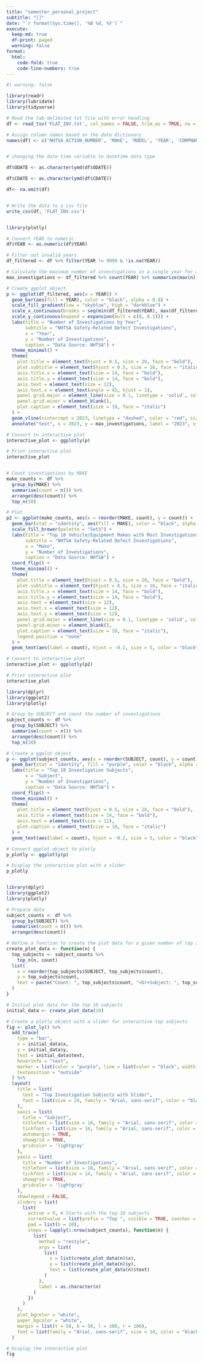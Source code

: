 ```yaml
---
title: "semester_personal_project"
subtitle: "[]"
date: "`r format(Sys.time(), '%B %d, %Y')`"
execute:
  keep-md: true
  df-print: paged
  warning: false
format:
  html:
    code-fold: true
    code-line-numbers: true
---
```




```r
#| warning: false

library(readr)
library(lubridate)
library(tidyverse)
```

```r
# Read the tab-delimited txt file with error handling
df <- read_tsv('FLAT_INV.txt', col_names = FALSE, trim_ws = TRUE, na = character())

# Assign column names based on the data dictionary
names(df) <- c('NHTSA_ACTION_NUMBER', 'MAKE', 'MODEL', 'YEAR', 'COMPNAME', 'MFR_NAME', 'ODATE', 'CDATE', 'CAMPNO', 'SUBJECT', 'SUMMARY')


# changing the date time variable to datetime data type

df$ODATE <- as.character(ymd(df$ODATE))

df$CDATE <- as.character(ymd(df$CDATE))

df<- na.omit(df)


# Write the data to a csv file
write_csv(df, 'FLAT_INV.csv')



```




```r

library(plotly)

# Convert YEAR to numeric
df$YEAR <- as.numeric(df$YEAR)

# Filter out invalid years
df_filtered <- df %>% filter(YEAR != 9999 & !is.na(YEAR))

# Calculate the maximum number of investigations in a single year for annotation
max_investigations <- df_filtered %>% count(YEAR) %>% summarize(max(n)) %>% pull()

# Create ggplot object
p <- ggplot(df_filtered, aes(x = YEAR)) +
  geom_bar(aes(fill = YEAR), color = "black", alpha = 0.8) +
  scale_fill_gradient(low = "skyblue", high = "darkblue") +
  scale_x_continuous(breaks = seq(min(df_filtered$YEAR), max(df_filtered$YEAR), by = 5)) +
  scale_y_continuous(expand = expansion(mult = c(0, 0.1))) +
  labs(title = "Number of Investigations by Year",
       subtitle = "NHTSA Safety-Related Defect Investigations",
       x = "Year",
       y = "Number of Investigations",
       caption = "Data Source: NHTSA") +
  theme_minimal() +
  theme(
    plot.title = element_text(hjust = 0.5, size = 20, face = "bold"),
    plot.subtitle = element_text(hjust = 0.5, size = 16, face = "italic"),
    axis.title.x = element_text(size = 14, face = "bold"),
    axis.title.y = element_text(size = 14, face = "bold"),
    axis.text = element_text(size = 12),
    axis.text.x = element_text(angle = 45, hjust = 1),
    panel.grid.major = element_line(size = 0.1, linetype = 'solid', color = "gray80"),
    panel.grid.minor = element_blank(),
    plot.caption = element_text(size = 10, face = "italic")
  ) +
  geom_vline(xintercept = 2023, linetype = "dashed", color = "red", size = 1) +
  annotate("text", x = 2023, y = max_investigations, label = "2023", vjust = -1, color = "red", fontface = "bold", size = 4)

# Convert to interactive plot
interactive_plot <- ggplotly(p)

# Print interactive plot
interactive_plot



```

```r

# Count investigations by MAKE
make_counts <- df %>%
  group_by(MAKE) %>%
  summarise(count = n()) %>%
  arrange(desc(count)) %>%
  top_n(10)

# Plot
p2 <- ggplot(make_counts, aes(x = reorder(MAKE, count), y = count)) +
  geom_bar(stat = "identity", aes(fill = MAKE), color = "black", alpha = 0.8) +
  scale_fill_brewer(palette = "Set3") +
  labs(title = "Top 10 Vehicle/Equipment Makes with Most Investigations",
       subtitle = "NHTSA Safety-Related Defect Investigations",
       x = "Make",
       y = "Number of Investigations",
       caption = "Data Source: NHTSA") +
  coord_flip() + 
  theme_minimal() +
  theme(
    plot.title = element_text(hjust = 0.5, size = 20, face = "bold"),
    plot.subtitle = element_text(hjust = 0.5, size = 16, face = "italic"),
    axis.title.x = element_text(size = 14, face = "bold"),
    axis.title.y = element_text(size = 14, face = "bold"),
    axis.text = element_text(size = 12),
    axis.text.x = element_text(size = 12),
    axis.text.y = element_text(size = 12),
    panel.grid.major = element_line(size = 0.1, linetype = 'solid', color = "gray80"),
    panel.grid.minor = element_blank(),
    plot.caption = element_text(size = 10, face = "italic"),
    legend.position = "none"
  ) +
  geom_text(aes(label = count), hjust = -0.2, size = 5, color = "black")

# Convert to interactive plot
interactive_plot <- ggplotly(p2)

# Print interactive plot
interactive_plot
```

```r
library(dplyr)
library(ggplot2)
library(plotly)

# Group by SUBJECT and count the number of investigations
subject_counts <- df %>%
  group_by(SUBJECT) %>%
  summarise(count = n()) %>%
  arrange(desc(count)) %>%
  top_n(10)

# Create a ggplot object
p <- ggplot(subject_counts, aes(x = reorder(SUBJECT, count), y = count)) +
  geom_bar(stat = "identity", fill = "purple", color = "black", alpha = 0.8) +
  labs(title = "Top 10 Investigation Subjects",
       x = "Subject",
       y = "Number of Investigations",
       caption = "Data Source: NHTSA") +
  coord_flip() +
  theme_minimal() +
  theme(
    plot.title = element_text(hjust = 0.5, size = 20, face = "bold"),
    axis.title = element_text(size = 14, face = "bold"),
    axis.text = element_text(size = 12),
    plot.caption = element_text(size = 10, face = "italic")
  ) +
  geom_text(aes(label = count), hjust = -0.2, size = 5, color = "black")

# Convert ggplot object to plotly
p_plotly <- ggplotly(p)

# Display the interactive plot with a slider
p_plotly



```

```r
library(dplyr)
library(ggplot2)
library(plotly)

# Prepare data
subject_counts <- df %>%
  group_by(SUBJECT) %>%
  summarise(count = n()) %>%
  arrange(desc(count))

# Define a function to create the plot data for a given number of top subjects
create_plot_data <- function(n) {
  top_subjects <- subject_counts %>%
    top_n(n, count)
  list(
    x = reorder(top_subjects$SUBJECT, top_subjects$count),
    y = top_subjects$count,
    text = paste("Count: ", top_subjects$count, "<br>Subject: ", top_subjects$SUBJECT)
  )
}

# Initial plot data for the top 10 subjects
initial_data <- create_plot_data(10)

# Create a plotly object with a slider for interactive top subjects
fig <- plot_ly() %>%
  add_trace(
    type = "bar",
    x = initial_data$x,
    y = initial_data$y,
    text = initial_data$text,
    hoverinfo = "text",
    marker = list(color = "purple", line = list(color = "black", width = 1)),
    textposition = "outside"
  ) %>%
  layout(
    title = list(
      text = "Top Investigation Subjects with Slider",
      font = list(size = 24, family = "Arial, sans-serif", color = "black")
    ),
    xaxis = list(
      title = "Subject",
      titlefont = list(size = 18, family = "Arial, sans-serif", color = "black"),
      tickfont = list(size = 14, family = "Arial, sans-serif", color = "black"),
      automargin = TRUE,
      showgrid = TRUE,
      gridcolor = 'lightgray'
    ),
    yaxis = list(
      title = "Number of Investigations",
      titlefont = list(size = 18, family = "Arial, sans-serif", color = "black"),
      tickfont = list(size = 14, family = "Arial, sans-serif", color = "black"),
      showgrid = TRUE,
      gridcolor = 'lightgray'
    ),
    showlegend = FALSE,
    sliders = list(
      list(
        active = 9, # Starts with the top 10 subjects
        currentvalue = list(prefix = "Top ", visible = TRUE, xanchor = "right"),
        pad = list(b = 10),
        steps = lapply(1:nrow(subject_counts), function(n) {
          list(
            method = "restyle",
            args = list(
              list(
                x = list(create_plot_data(n)$x),
                y = list(create_plot_data(n)$y),
                text = list(create_plot_data(n)$text)
              )
            ),
            label = as.character(n)
          )
        })
      )
    ),
    plot_bgcolor = "white",
    paper_bgcolor = "white",
    margin = list(t = 50, b = 50, l = 100, r = 100),
    font = list(family = "Arial, sans-serif", size = 14, color = "black")
  )

# Display the interactive plot
fig

```